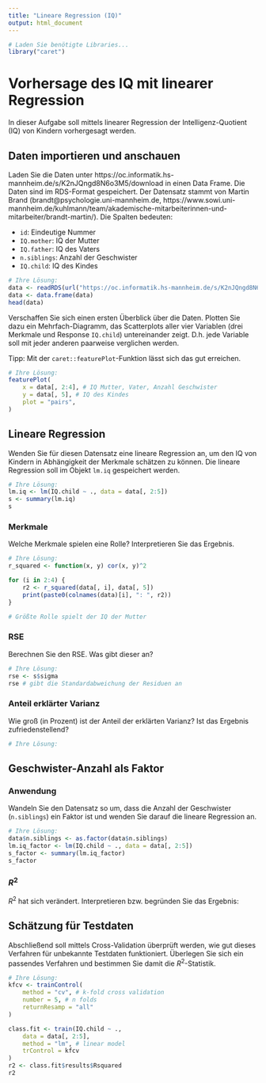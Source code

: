 ```yaml
---
title: "Lineare Regression (IQ)"
output: html_document
---
```


```r
# Laden Sie benötigte Libraries...
library("caret")
```

# Vorhersage des IQ mit linearer Regression

In dieser Aufgabe soll mittels linearer Regression der Intelligenz-Quotient (IQ) von Kindern vorhergesagt werden.

## Daten importieren und anschauen

Laden Sie die Daten unter https://oc.informatik.hs-mannheim.de/s/K2nJQngd8N6o3M5/download in einen Data Frame. Die Daten sind im RDS-Format gespeichert. Der Datensatz stammt von Martin Brand (brandt@psychologie.uni-mannheim.de, https://www.sowi.uni-mannheim.de/kuhlmann/team/akademische-mitarbeiterinnen-und-mitarbeiter/brandt-martin/). Die Spalten bedeuten:

 * `id`: Eindeutige Nummer
 * `IQ.mother`: IQ der Mutter
 * `IQ.father`: IQ des Vaters
 * `n.siblings`: Anzahl der Geschwister
 * `IQ.child`: IQ des Kindes

```r
# Ihre Lösung:
data <- readRDS(url("https://oc.informatik.hs-mannheim.de/s/K2nJQngd8N6o3M5/download"))
data <- data.frame(data)
head(data)
```

Verschaffen Sie sich einen ersten Überblick über die Daten. Plotten Sie dazu ein Mehrfach-Diagramm, das Scatterplots aller vier Variablen (drei Merkmale und Response `IQ.child`) untereinander zeigt. D.h. jede Variable soll mit jeder anderen paarweise verglichen werden.

Tipp: Mit der `caret::featurePlot`-Funktion lässt sich das gut erreichen.

```r
# Ihre Lösung:
featurePlot(
    x = data[, 2:4], # IQ Mutter, Vater, Anzahl Geschwister
    y = data[, 5], # IQ des Kindes
    plot = "pairs",
)
```

## Lineare Regression

Wenden Sie für diesen Datensatz eine lineare Regression an, um den IQ von Kindern in Abhängigkeit der Merkmale schätzen zu können. Die lineare Regression soll im Objekt `lm.iq` gespeichert werden.

```r
# Ihre Lösung:
lm.iq <- lm(IQ.child ~ ., data = data[, 2:5])
s <- summary(lm.iq)
s
```


### Merkmale

Welche Merkmale spielen eine Rolle? Interpretieren Sie das Ergebnis.

```r
# Ihre Lösung:
r_squared <- function(x, y) cor(x, y)^2

for (i in 2:4) {
    r2 <- r_squared(data[, i], data[, 5])
    print(paste0(colnames(data)[i], ": ", r2))
}

# Größte Rolle spielt der IQ der Mutter
```


### RSE

Berechnen Sie den RSE. Was gibt dieser an?

```r
# Ihre Lösung:
rse <- s$sigma
rse # gibt die Standardabweichung der Residuen an
```

### Anteil erklärter Varianz

Wie groß (in Prozent) ist der Anteil der erklärten Varianz? Ist das Ergebnis zufriedenstellend?

```r
# Ihre Lösung:
```

## Geschwister-Anzahl als Faktor

### Anwendung

Wandeln Sie den Datensatz so um, dass die Anzahl der Geschwister (`n.siblings`) ein Faktor ist und wenden Sie darauf die lineare Regression an.

```r
# Ihre Lösung:
data$n.siblings <- as.factor(data$n.siblings)
lm.iq_factor <- lm(IQ.child ~ ., data = data[, 2:5])
s_factor <- summary(lm.iq_factor)
s_factor
```

### $R^2$

$R^2$ hat sich verändert. Interpretieren bzw. begründen Sie das Ergebnis:


## Schätzung für Testdaten

Abschließend soll mittels Cross-Validation überprüft werden, wie gut dieses Verfahren für unbekannte Testdaten funktioniert. Überlegen Sie sich ein passendes Verfahren und bestimmen Sie damit die $R^2$-Statistik.

```r
# Ihre Lösung:
kfcv <- trainControl(
    method = "cv", # k-fold cross validation
    number = 5, # n folds
    returnResamp = "all"
)

class.fit <- train(IQ.child ~ .,
    data = data[, 2:5],
    method = "lm", # linear model
    trControl = kfcv
)
r2 <- class.fit$results$Rsquared
r2
```




